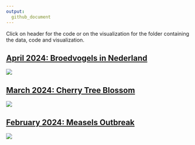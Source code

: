 ```yaml
---
output: 
  github_document
---
```


Click on header for the code or on the visualization for the folder containing the data, code and visualization.

## [April 2024: Broedvogels in Nederland](https://github.com/Willem-Jelle/Visualizations/blob/main/2024-04_broedvogels/2024-04_broedvogels_code.R)

<a href='https://github.com/Willem-Jelle/Visualizations/blob/main/2024-04_broedvogels'>
  <img src='2024-04_broedvogels/2024-04_broedvogels_viz_01.png'/></a>
  
## [March 2024: Cherry Tree Blossom](https://github.com/Willem-Jelle/Visualizations/blob/main/2024-03_cherry_tree_blossom/2024-03_cherry_tree_blossom_code.R)

<a href='https://github.com/Willem-Jelle/Visualizations/tree/main/2024-04_broedvogels'>
  <img src='2024-03_cherry_tree_blossom/2024-03_cherry_tree_blossom_viz.png'/></a>
  
## [February 2024: Measels Outbreak](https://github.com/Willem-Jelle/Visualizations/blob/main/2024-02_measels_outbreak/2024-02_measels_outbreak_code.R)

<a href='https://github.com/Willem-Jelle/Visualizations/tree/main/2024-02_measels_outbreak'>
  <img src='2024-02_measels_outbreak/2024-02_measels_outbreak_viz.png'/></a>





